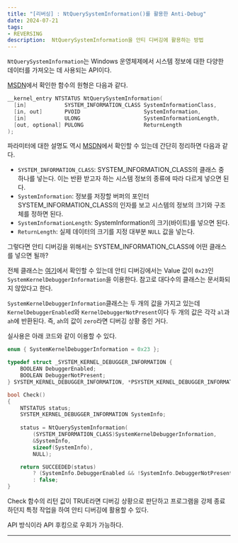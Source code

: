 ```yaml
---
title: "[리버싱] : NtQuerySystemInformation()를 활용한 Anti-Debug"
date: 2024-07-21
tags:
- REVERSING
description:  NtQuerySystemInformation을 안티 디버깅에 활용하는 방법
---
```


`NtQuerySystemInformation`는 Windows 운영체제에서 시스템 정보에 대한 다양한 데이터를 가져오는 데 사용되는 API이다.

[MSDN](https://learn.microsoft.com/en-us/windows/win32/api/winternl/nf-winternl-ntquerysysteminformation)에서 확인한 함수의 원형은 다음과 같다.

```cpp
__kernel_entry NTSTATUS NtQuerySystemInformation(
  [in]            SYSTEM_INFORMATION_CLASS SystemInformationClass,
  [in, out]       PVOID                    SystemInformation,
  [in]            ULONG                    SystemInformationLength,
  [out, optional] PULONG                   ReturnLength
);
```

파라미터에 대한 설명도 역시 [MSDN](https://learn.microsoft.com/en-us/windows/win32/api/winternl/nf-winternl-ntquerysysteminformation)에서 확인할 수 있는데 간단히 정리하면 다음과 같다.

- `SYSTEM_INFORMATION_CLASS`: SYSTEM_INFORMATION_CLASS의 클래스 중 하나를 넣는다. 이는 반환 받고자 하는 시스템 정보의 종류에 따라 다르게 넣으면 된다.
- `SystemInformation`: 정보를 저장할 버퍼의 포인터 SYSTEM_INFORMATION_CLASS의 인자를 보고 시스템의 정보의 크기와 구조체를 정하면 된다.
- `SystemInformationLength`: SystemInformation의 크기(바이트)를 넣으면 된다.
- `ReturnLength`: 실제 데이터의 크기를 지정 대부분 `NULL` 값을 넣는다.

그렇다면 안티 디버깅을 위해서는 SYSTEM_INFORMATION_CLASS에 어떤 클래스를 넣으면 될까?

전체 클래스는 [여기](https://www.geoffchappell.com/studies/windows/km/ntoskrnl/inc/api/ntexapi/system_information_class.htm)에서 확인할 수 있는데 안티 디버깅에서는 Value 값이 `0x23`인 `SystemKernelDebuggerInformation`을 이용한다. 참고로 대다수의 클래스는 문서화되지 않았다고 한다.

`SystemKernelDebuggerInformation`클래스는 두 개의 값을 가지고 있는데 `KernelDebuggerEnabled`와 `KernelDebuggerNotPresent`이다 두 개의 값은 각각 `al`과 `ah`에 반환된다. 즉, `ah`의 값이 `zero`라면 디버깅 상황 중인 거다.

실사용은 아래 코드와 같이 이용할 수 있다.

```cpp
enum { SystemKernelDebuggerInformation = 0x23 };

typedef struct _SYSTEM_KERNEL_DEBUGGER_INFORMATION { 
    BOOLEAN DebuggerEnabled; 
    BOOLEAN DebuggerNotPresent; 
} SYSTEM_KERNEL_DEBUGGER_INFORMATION, *PSYSTEM_KERNEL_DEBUGGER_INFORMATION; 

bool Check()
{
    NTSTATUS status;
    SYSTEM_KERNEL_DEBUGGER_INFORMATION SystemInfo;
    
    status = NtQuerySystemInformation(
        (SYSTEM_INFORMATION_CLASS)SystemKernelDebuggerInformation,
        &SystemInfo,
        sizeof(SystemInfo),
        NULL);

    return SUCCEEDED(status)
        ? (SystemInfo.DebuggerEnabled && !SystemInfo.DebuggerNotPresent)
        : false;
}
```

Check 함수의 리턴 값이 TRUE라면 디버깅 상황으로 판단하고 프로그램을 강제 종료하던지 특정 작업을 하여 안티 디버깅에 활용할 수 있다.

API 방식이라 API 후킹으로 우회가 가능하다.

***